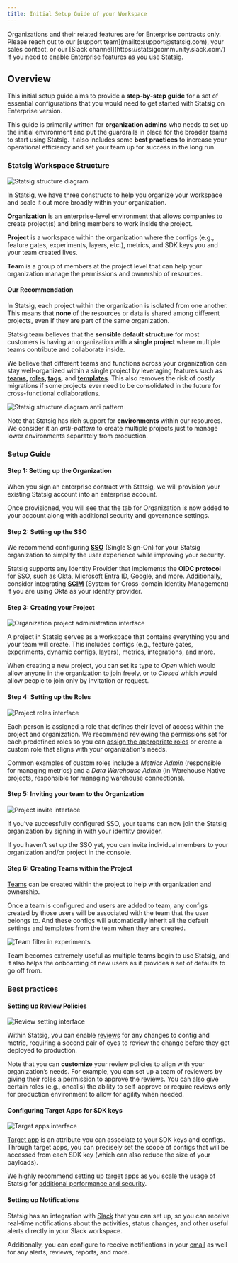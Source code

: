```yaml
---
title: Initial Setup Guide of your Workspace
---
```


<Info>
Organizations and their related features are for Enterprise contracts only. Please reach out to our [support team](mailto:support@statsig.com), your sales contact, or our [Slack channel](https://statsigcommunity.slack.com/) if you need to enable Enterprise features as you use Statsig.
</Info>


## Overview

This initial setup guide aims to provide a **step-by-step guide** for a set of essential configurations that you would need to get started with Statsig on Enterprise version.

This guide is primarily written for **organization admins** who needs to set up the initial environment and put the guardrails in place for the broader teams to start using Statsig.
It also includes some **best practices** to increase your operational efficiency and set your team up for success in the long run.


### Statsig Workspace Structure

<Frame>
  <img src="/images/access_management_structure_diagram.png" alt="Statsig structure diagram" />
</Frame>

In Statsig, we have three constructs to help you organize your workspace and scale it out more broadly within your organization.

**Organization** is an enterprise-level environment that allows companies to create project(s) and bring members to work inside the project.

**Project** is a workspace within the organization where the configs (e.g., feature gates, experiments, layers, etc.), metrics, and SDK keys you and your team created lives.

**Team** is a group of members at the project level that can help your organization manage the permissions and ownership of resources.


#### Our Recommendation

In Statsig, each project within the organization is isolated from one another.
This means that **none** of the resources or data is shared among different projects, even if they are part of the same organization.

Statsig team believes that the **sensible default structure** for most customers is having an organization with a **single project** where multiple teams contribute and collaborate inside.

We believe that different teams and functions across your organization can stay well-organized within a single project by leveraging features such as **[teams](https://docs.statsig.com/access-management/teams), [roles](https://docs.statsig.com/access-management/projects#roles), [tags](https://docs.statsig.com/access-management/tags),** and **[templates](https://docs.statsig.com/experiments/templates/templates)**.
This also removes the risk of costly migrations if some projects ever need to be consolidated in the future for cross-functional collaborations.

<Frame>
  <img src="/images/access_management_structure_anti_pattern.png" alt="Statsig structure diagram anti pattern" />
</Frame>

Note that Statsig has rich support for **environments** within our resources.
We consider it an *anti-pattern* to create multiple projects just to manage lower environments separately from production.


### Setup Guide

#### Step 1: Setting up the Organization

When you sign an enterprise contract with Statsig, we will provision your existing Statsig account into an enterprise account.

Once provisioned, you will see that the tab for Organization is now added to your account along with additional security and governance settings.


#### Step 2: Setting up the SSO

We recommend configuring [**SSO**](https://docs.statsig.com/access-management/sso/overview) (Single Sign-On) for your Statsig organization to simplify the user experience while improving your security.

Statsig supports any Identity Provider that implements the **OIDC protocol** for SSO, such as Okta, Microsoft Entra ID, Google, and more. Additionally, consider integrating [**SCIM**](https://docs.statsig.com/access-management/scim/overview) (System for Cross-domain Identity Management) if you are using Okta as your identity provider.


#### Step 3: Creating your Project

<Frame>
  <img src="/images/access_management_project_view.png" alt="Organization project administration interface" />
</Frame>

A project in Statsig serves as a workspace that contains everything you and your team will create. This includes configs (e.g., feature gates, experiments, dynamic configs, layers), metrics, integrations, and more.

When creating a new project, you can set its type to *Open* which would allow anyone in the organization to join freely, or to *Closed* which would allow people to join only by invitation or request.


#### Step 4: Setting up the Roles

<Frame>
  <img src="/images/access_management_roles.png" alt="Project roles interface" />
</Frame>

Each person is assigned a role that defines their level of access within the project and organization.
We recommend reviewing the permissions set for each predefined roles so you can [assign the appropriate roles](https://docs.statsig.com/access-management/organizations#organization-members) or create a custom role that aligns with your organization's needs.

Common examples of custom roles include a *Metrics Admin* (responsible for managing metrics) and a *Data Warehouse Admin* (in Warehouse Native projects, responsible for managing warehouse connections).


#### Step 5: Inviting your team to the Organization

<Frame>
  <img src="/images/access_management_invite.png" alt="Project invite interface" />
</Frame>

If you’ve successfully configured SSO, your teams can now join the Statsig organization by signing in with your identity provider.

If you haven’t set up the SSO yet, you can invite individual members to your organization and/or project in the console.


#### Step 6: Creating Teams within the Project

[Teams](https://docs.statsig.com/access-management/teams) can be created within the project to help with organization and ownership.

Once a team is configured and users are added to team, any configs created by those users will be associated with the team that the user belongs to.
And these configs will automatically inherit all the default settings and templates from the team when they are created.

<Frame>
  <img src="/images/access_management_team_filter.png" alt="Team filter in experiments" />
</Frame>

Team becomes extremely useful as multiple teams begin to use Statsig, and it also helps the onboarding of new users as it provides a set of defaults to go off from.


### Best practices

#### Setting up Review Policies

<Frame>
  <img src="/images/access_management_reviews.png" alt="Review setting interface" />
</Frame>

Within Statsig, you can enable [reviews](https://docs.statsig.com/guides/setting-up-reviews) for any changes to config and metric, requiring a second pair of eyes to review the change before they get deployed to production.

Note that you can **customize** your review policies to align with your organization’s needs.
For example, you can set up a team of reviewers by giving their roles a permission to approve the reviews.
You can also give certain roles (e.g., oncalls) the ability to self-approve or require reviews only for production environment to allow for agility when needed.


#### Configuring Target Apps for SDK keys

<Frame>
  <img src="/images/access_management_target_apps.png" alt="Target apps interface" />
</Frame>


[Target app](https://docs.statsig.com/sdks/target-apps) is an attribute you can associate to your SDK keys and configs.
Through target apps, you can precisely set the scope of configs that will be accessed from each SDK key (which can also reduce the size of your payloads).

We highly recommend setting up target apps as you scale the usage of Statsig for [additional performance and security](https://docs.statsig.com/sdks/target-apps#motivation).


#### Setting up Notifications

Statsig has an integration with [Slack](https://docs.statsig.com/integrations/slack) that you can set up, so you can receive real-time notifications about the activities, status changes, and other useful alerts directly in your Slack workspace.

Additionally, you can configure to receive notifications in your [email](https://www.statsig.com/updates/update/email-notifs) as well for any alerts, reviews, reports, and more.

